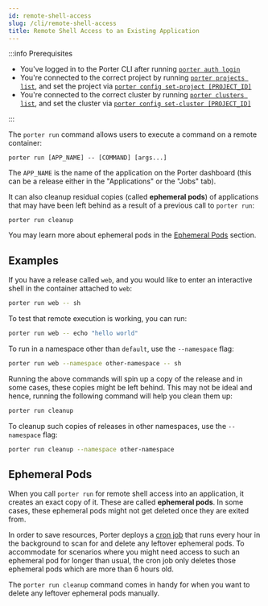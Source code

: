 ```yaml
---
id: remote-shell-access
slug: /cli/remote-shell-access
title: Remote Shell Access to an Existing Application
---
```


:::info Prerequisites

- You've logged in to the Porter CLI after running [`porter auth login`](./porter-auth)
- You're connected to the correct project by running [`porter projects list`](./porter-project), and set the project via [`porter config set-project [PROJECT_ID]`](./porter-config)
- You're connected to the correct cluster by running [`porter clusters list`](./porter-cluster), and set the cluster via [`porter config set-cluster [PROJECT_ID]`](./porter-config)

:::

The `porter run` command allows users to execute a command on a remote container:

```
porter run [APP_NAME] -- [COMMAND] [args...]
```

The `APP_NAME` is the name of the application on the Porter dashboard (this can be a release either in the "Applications" or the "Jobs" tab).

It can also cleanup residual copies (called **ephemeral pods**) of applications that may have been left behind as a result of a previous call to `porter run`:

```
porter run cleanup
```

You may learn more about ephemeral pods in the [Ephemeral Pods](#ephemeral-pods) section.

## Examples

If you have a release called `web`, and you would like to enter an interactive shell in the container attached to `web`:

```sh
porter run web -- sh
```

To test that remote execution is working, you can run:

```sh
porter run web -- echo "hello world"
```

To run in a namespace other than `default`, use the `--namespace` flag:

```sh
porter run web --namespace other-namespace -- sh
```

Running the above commands will spin up a copy of the release and in some cases, these copies might be left behind. This may not be ideal and hence, running the following command will help you clean them up:

```sh
porter run cleanup
```

To cleanup such copies of releases in other namespaces, use the `--namespace` flag:

```sh
porter run cleanup --namespace other-namespace
```

## Ephemeral Pods

When you call `porter run` for remote shell access into an application, it creates an exact copy of it. These are called **ephemeral pods**. In some cases, these ephemeral pods might not get deleted once they are exited from.

In order to save resources, Porter deploys a [cron job](https://en.wikipedia.org/wiki/Cron) that runs every hour in the background to scan for and delete any leftover ephemeral pods.
To accommodate for scenarios where you might need access to such an ephemeral pod for longer than usual, the cron job only deletes those ephemeral pods which are more than 6 hours old.

The `porter run cleanup` command comes in handy for when you want to delete any leftover ephemeral pods manually.
